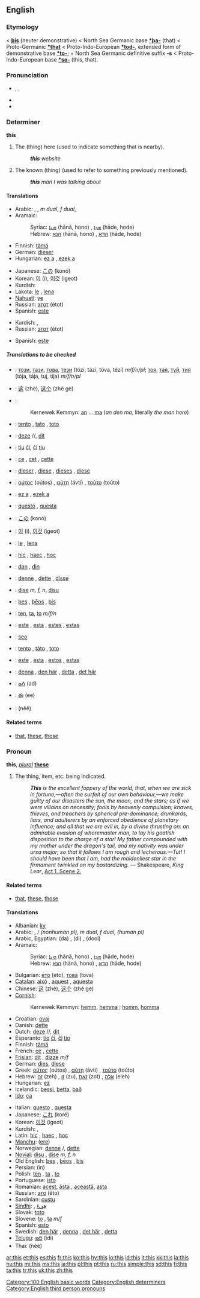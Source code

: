 {{wikipedia}}
==English==

{{rank|have|or|from|28|this|but|all|him}}

===Etymology===
{{ME.}} < {{OE.}} '''[[þis]]''' (neuter demonstrative) < North Sea Germanic base '''[[*þa-]]''' (that) < Proto-Germanic '''[[*that]]''' < Proto-Indo-European '''[[*tod-]]''', extended form of demonstrative base '''[[*to-]]'''; + North Sea Germanic definitive suffix '''-s''' < Proto-Indo-European base '''[[*so-]]''' (this, that).

===Pronunciation===
*{{IPA|/ðɪs/}}, {{SAMPA|/DIs/}}, {{AHD|''th''ĭs}}
*{{audio|en-us-this.ogg|Audio (US)}}
*{{rhymes|ɪs}}

===Determiner===
'''this'''

# The (thing) here (used to indicate something that is nearby).
#:'''''this''' website''
# The known (thing) (used to refer to something previously mentioned).
#:'''''this''' man I was talking about''

====Translations====
{{trans-top|The (thing) here}}
*Arabic: {{ARchar|[[هذا|هٰذَا]]}} {{unicode|(hāðā)}} {{m}}, {{ARchar|[[هذه|هٰذِهِ]]}} {{unicode|(hāðīhi)}} {{f}}, {{ARchar|[[هذان|هٰذَانِ]]}} {{unicode|(hāðāni)}} ''m dual'', {{ARchar|[[هتان|هٰتَانِ]]}} {{unicode|(hātāni)}} ''f dual'', {{ARchar|[[هأولاء|هٰأولاَءِ]]}} {{unicode|(hā’ulā’i)}} {{p}}
*Aramaic:
*:Syriac: [[ܗܢܐ]] (hānā, hono) {{m}}, [[ܗܕܐ]] (hāde, hode) {{f}}
*:Hebrew: [[הנא]] (hānā, hono) {{m}}, [[הדא]] (hāde, hode) {{f}}
*Finnish: [[tämä]]
*German: [[dieser]] {{m}}
*Hungarian: [[ez a]] {{s}}, [[ezek a]] {{p}}
{{trans-mid}}
*Japanese: [[この]] (konó)
*Korean: [[이]] (i), [[이것]] (igeot)
*Kurdish: {{KUchar|[[ئه‌م]]}}
*Lakota: [[le]] {{s}}, [[lena]] {{p}}
*[[Nahuatl]]: [[ye]]
*Russian: [[этот]] (étot) {{m}}
*Spanish: [[este]] {{m}}
{{trans-bottom}}

{{trans-top|The known (thing)}}
*Kurdish: {{KUchar|[[ئه‌مه‌]]}}, {{KUchar|[[ئه‌م]]}}
*Russian: [[этот]] (étot) {{m}}
{{trans-mid}}
*Spanish: [[este]] {{m}}
{{trans-bottom}}

=====Translations to be checked=====
{{checktrans-top}}

*{{ttbc|Bulgarian}}: [[този]], [[тази]], [[това]], [[тези]] (tózi, tázi, tóva, tézi) ''m/f/n/pl''; [[тоя]], [[тая]], [[туй]], [[тия]] (tója, tája, tuj, tíja) ''m/f/n/pl''
*{{ttbc|Chinese}}: [[这]] (zhè), [[这个]] (zhè ge)
*{{ttbc|Cornish}}:
*:Kernewek Kemmyn: [[an]] ... [[ma]] (''an den ma'', literally ''the man here'')
*{{ttbc|Czech}}: [[tento]] {{m}}, [[tato]] {{f}}, [[toto]] {{n}}
*{{ttbc|Dutch}}: [[deze]] {{m}}/{{f}}/{{p}}, [[dit]] {{n}}
*{{ttbc|Esperanto}}: [[tiu]] [[ĉi]], [[ĉi]] [[tiu]]
*{{ttbc|French}}: [[ce]] {{m}}, [[cet]] {{m}}, [[cette]] {{f}}
*{{ttbc|German}}: [[dieser]] {{m}}, [[diese]] {{f}}, [[dieses]] {{n}}, [[diese]] {{p}}
*{{ttbc|Greek}}: [[ούτος]] (oútos) {{m}}, [[αύτη]] (ávti) {{f}}, [[τούτο]] (toúto) {{n}}
*{{ttbc|Hungarian}}: [[ez a]] {{s}}, [[ezek a]] {{p}}
*{{ttbc|Italian}}: [[questo]] {{m}}, [[questa]] {{f}}
*{{ttbc|Japanese}}: [[この]] (konó)
{{trans-mid}}
*{{ttbc|Korean}}: [[이]] (i), [[이것]] (igeot)
*{{ttbc|Lakota}}: [[le]] {{s}}, [[lena]] {{p}}
*{{ttbc|Latin}}: [[hoc|hic]] {{m}}, [[hoc|haec]] {{f}}, [[hoc]] {{n}}
*{{ttbc|Maltese}}: [[dan]] {{m}}, [[din]] {{f}}
*{{ttbc|Norwegian}}: [[denne]] {{m}}, [[dette]] {{n}}, [[disse]] {{p}}
*{{ttbc|Novial}}: [[dise]] ''m, f, n'', [[disu]] {{n}}
*{{ttbc|Old English}}: [[þes]] {{m}}, [[þeos|þēos]] {{f}}, [[þis]] {{n}}
*{{ttbc|Polish}}: [[ten]], [[ta]], [[to]] ''m/f/n''
*{{ttbc|Portuguese}}: [[este]] {{m}}, [[esta]] {{f}}, [[estes]] {{p}}, [[estas]] {{fpl}}
*{{ttbc|Scottish Gaelic}}: [[seo]]
*{{ttbc|Slovak}}: [[tento]] {{m}}, [[táto]] {{f}}, [[toto]] {{n}}
*{{ttbc|Spanish}}: [[este]] {{m}}, [[esta]] {{f}},  [[estos]] {{p}}, [[estas]] {{fpl}}
*{{ttbc|Swedish}}: [[denna]] {{c}}, [[den här]] {{c}}, [[detta]] {{n}}, [[det här]] {{n}}
*{{ttbc|Tamazight}}: [[ⴰⴷ]] (ad)
*{{ttbc|Telugu}}: [[ఈ]] (ee)
*{{ttbc|Thai}}: {{THchar|[[นี้]]}} (nēē)
{{trans-bottom}}

====Related terms====
*[[that]], [[these]], [[those]]

===Pronoun===
'''this''', ''[[plural]]'' '''[[these]]'''

# The thing, item, etc. being indicated.
#:'' '''This''' is the excellent foppery of the world, that, when we are sick in fortune,—often the surfeit of our own behaviour,—we make guilty of our disasters the sun, the moon, and the stars; as if we were villains on necessity; fools by heavenly compulsion; knaves, thieves, and treachers by spherical pre-dominance; drunkards, liars, and adulterers by an enforced obedience of planetary influence; and all that we are evil in, by a divine thrusting on: an admirable evasion of whoremaster man, to lay his goatish disposition to the charge of a star! My father compounded with my mother under the dragon's tail, and my nativity was under ursa major; so that it follows I am rough and lecherous.—Tut! I should have been that I am, had the maidenliest star in the firmament twinkled on my bastardizing.'' — Shakespeare, ''King Lear'', [http://en.wikisource.org/w/index.php?title=The_Tragedy_of_King_Lear&action=edit&section=4 Act 1. Scene 2.]

====Related terms====
*[[that]], [[these]], [[those]]

====Translations====
{{trans-top|The thing, item, etc. being indicated}}
*Albanian: [[ky]]
*Arabic: {{ARchar|[[هذا|هٰذَا]]}} {{unicode|(háːðaː)}} {{m}}, {{ARchar|[[هذه|هٰذِهِ]]}} {{unicode|(haːðíːhi)}} / {{ARchar|[[هذي|هٰذِي]]}} {{unicode|(haːðiː)}} {{f}} {{s}} ''(nonhuman pl)'', {{ARchar|[[هذان|هٰذَانِ]]}} {{unicode|(haːðáːni)}} ''m dual'', {{ARchar|[[هتان|هٰتَانِ]]}} {{unicode|(haːtáːni)}} ''f dual'', {{ARchar|[[هؤلاء|هٰؤلاَءِ]]/[[هأولاء|هٰأولاَءِ]]}} {{unicode|(haː’uláː’i)}} ''(human pl)''
*Arabic, Egyptian: {{ARchar|[[دا]]}} (da) {{m}}, {{ARchar|[[دى]]}} (di) {{f}}, {{ARchar|[[دول]]}} (dool) {{p}}
*Aramaic:
*:Syriac: [[ܗܢܐ]] (hānā, hono) {{m}}, [[ܗܕܐ]] (hāde, hode) {{f}}
*:Hebrew: [[הנא]] (hānā, hono) {{m}}, [[הדא]] (hāde, hode) {{f}}
*Bulgarian: [[ето]] (eto), [[това]] (tova)
*[[Catalan]]: [[això]] {{n}}, [[aquest]] {{m}}, [[aquesta]] {{f}}
*Chinese: [[这]] (zhè), [[这个]] (zhè ge)
*[[Cornish]]:
*:Kernewek Kemmyn: [[hemm]], [[hemma]] {{m}}; [[homm]], [[homma]] {{f}}
*Croatian: [[ovaj]]
*Danish: [[dette]]
*Dutch: [[deze]] {{m}}/{{f}}/{{p}}, [[dit]] {{n}}
*Esperanto: [[tio]] [[ĉi]], [[ĉi]] [[tio]]
*Finnish: [[tämä]]
*French: [[ce]] {{m}}, [[cette]] {{f}}
*[[Frisian]]: [[dit]] {{n}}, [[dizze]] ''m/f''
*German: [[dies]], [[diese]]
*Greek: [[ούτος]] (oútos) {{m}}, [[αύτη]] (ávti) {{f}}, [[τούτο]] (toúto) {{n}}
*Hebrew: [[זה]] (zeh) {{m}}, [[זו]] (zu), [[זאת]] (zot) {{f}}, [[אלה]] (eleh) {{p}}
*Hungarian: [[ez]]
*Icelandic: [[þessi]], [[þetta]], [[það]]
*[[Ido]]: [[ca]]
{{trans-mid}}
*Italian: [[questo]] {{m}}, [[questa]] {{f}}
*Japanese: [[これ]] (koré)
*Korean: [[이것]] (igeot)
*Kurdish: {{KUchar|[[ئه‌م]]}}, {{KUchar|[[ئه‌مه‌]]}}
*Latin: [[hoc|hic]] {{m}}, [[hoc|haec]] {{f}}, [[hoc]] {{n}}
*[[Manchu]]: ([[ere]])
*Norwegian: [[denne]] {{m}}/{{f}}, [[dette]] {{n}}
*[[Novial]]: [[disu]] {{n}}, [[dise]] ''m, f, n''
*Old English: [[þes]] {{m}}, [[þeos|þēos]] {{f}}, [[þis]] {{n}}
*Persian: {{FAchar|[[این]]}} (in)
*Polish: [[ten]] {{m}}, [[ta]] {{f}}, [[to]] {{n}}
*Portuguese: [[isto]]
*Romanian: [[acest]], [[ăsta]] {{m}}, [[această]], [[asta]] {{f}}
*Russian: [[это]] (éto)
*Sardinian: [[custu]]
*[[Sindhi]]: {{SDchar|[[هيءُ]]}} {{m}}, [[هِيءَ]] {{f}}
*Slovak: [[toto]]
*Slovene: [[to]] {{n}}, [[ta]] ''m/f''
*Spanish: [[esto]]
*Swedish: [[den här]] {{c}}, [[denna]] {{c}}, [[det här]] {{n}}, [[detta]] {{n}}
*[[Telugu]]: [[ఇది]] (idi)
*Thai: {{THchar|[[นี่]]}} (nèè)
{{trans-bottom}}

[[Category:100 English basic words]]
[[Category:English determiners]]
[[Category:English third person pronouns]]

[[ar:this]]
[[et:this]]
[[es:this]]
[[fr:this]]
[[ko:this]]
[[hy:this]]
[[io:this]]
[[id:this]]
[[it:this]]
[[kk:this]]
[[la:this]]
[[hu:this]]
[[mi:this]]
[[ms:this]]
[[ja:this]]
[[pl:this]]
[[pt:this]]
[[ru:this]]
[[simple:this]]
[[sd:this]]
[[fi:this]]
[[ta:this]]
[[tr:this]]
[[uk:this]]
[[zh:this]]